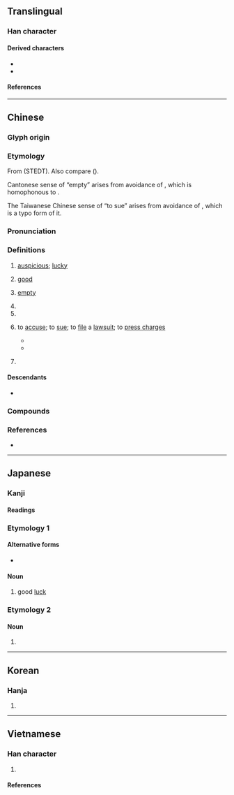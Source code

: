 {{also|𠮷|喆|吿|告|古|舌|舎}}
{{character info}}
==Translingual==
{{stroke order|strokes=6}}

===Han character===
{{Han char|rn=30|rad=口|as=03|sn=6|four=40601|canj=GR|ids=⿱士口}}

====Derived characters====
* {{l|mul|[[佶]], [[咭]], [[𡋥]], [[姞]], [[㣟]], [[恄]], [[拮]], [[洁]], [[狤]], [[桔]], [[㸵]], [[祮]], [[䂒]], [[硈]], [[秸]], [[袺]], [[結]]([[结]]), [[聐]], [[蛣]], [[夡]], [[詰]]([[诘]]), [[銡]]([[𰽲]]), [[鞊]], [[鮚]]([[鲒]]), [[黠]]}}
* {{l|mul|[[㐖]], [[劼]], [[㓤]], [[郆]], [[欯]], [[翓]], [[喆]], [[頡]]([[颉]]), [[鴶]]([[𱉥]]), [[𪜒]], [[迼]], [[趌]], [[䓀]], [[髻]], [[𫜖]], [[㔛]], [[臺]], [[嚞]], [[䦖]], [[𡕍]], [[調]], [[䭇]]}}

====References====
{{Han ref|kx=0175.020|dkj=03289|dj=0389.020|hdz=10576.060|uh=5409}}

----

==Chinese==
{{zh-forms|alt=𠮷}}

===Glyph origin===
{{Han etym}}

===Etymology===
From {{inh|zh|sit-pro|*s-kjit||happy; pleased}} (STEDT). Also compare {{cog|bo|སྐྱིད་པ||to be happy}} ({{zh-ref|Schuessler, 2007}}).

Cantonese sense of “empty” arises from avoidance of {{zh-l|空|hung1}}, which is homophonous to {{zh-l|凶|hung1|inauspicious}}.

The Taiwanese Chinese sense of “to sue” arises from avoidance of {{zh-l|告|gào|to sue}}, which is a typo form of it.

===Pronunciation===
{{zh-pron
|m=jí
|m-s=ji2
|c=gat1
|c-t=git2
|g=jit6
|h=pfs=kit;gd=gid5
|j=jieh4
|mb=gĭ
|md=gék
|mn=xm,qz,jj,tw:kiat/xm,zz:kit
|mn_note=Xiamen: kiat - vernacular; kit - literary
|mn-t=gig4
|w=4jiq
|x=ji6
|mc=y
|oc=y
|cat=a,pn
}}

===Definitions===
{{zh-hanzi}}

# [[auspicious]]; [[lucky]]
#: {{zh-ant|凶}}
#: {{zh-x|吉利|auspicious; lucky}}
# [[good]]
# {{lb|zh|Cantonese|euphemistic}} [[empty]]
#: {{zh-syn|空}}
#: {{zh-x|橫掂 有 間 房{fong4-2} 吉 咗 喺度，不如 租 畀 人 住 啊。|Since there's an '''empty''' room, why don't we rent it out?|C}}
# {{zh-short|吉林|[[Jilin]] Province}}
# {{surname|zh}}
# {{lb|zh|Taiwan|internet slang}} to [[accuse]]; to [[sue]]; to [[file]] a [[lawsuit]]; to [[press charges]]
#: {{zh-x|這 我 一定 吉|I will definitely sue for this}}
#* {{zh-x|再說 認證 是 假 的 就 吉 你|I will '''sue''' you if you said the certification is fake again.|ref=臺灣臺北地方法院 108 年訴字第 5610 號民事判決}}
#* {{zh-x|昨天 造謠 @^吳宗憲 是 @^陳菊 人馬 的 要 被 吉 了|The one who rumoured that [[wikipedia:Jacky Wu|Jacky Wu]] is [[wikipedia:Chen Chu|Chen Chu]]'s staff is now '''sued'''.|ref=臺灣花蓮地方法院 108 年花秩字第 29 號刑事裁定}}
# {{zh-div|縣}} {{place|zh|t=[[Ji]] County|county|prefecture-level city/Linfen|province/Shanxi|c/China}}

====Descendants====
* {{desc|bor=1|en|Ji}}

===Compounds===
{{zh-der|吉他|吉兆|吉日|不吉|丙吉問牛|乞拉朋吉|凶多吉少|初吉|卜吉|即吉|吉丁|吉水|混吉|吉丁當|吉丁疙疸|吉丟古堆|吉人|吉人天相|吉備真備|吉光片羽|吉凶|吉凶悔吝|吉凶慶弔|吉凶未卜|吉利|吉利話|吉劇|吉卜賽人|吉卜齡|吉占|吉吉枓枓|吉問|吉器|吉地|吉士|吉夕|吉娃娃|吉安|交吉|吉包|吉屋|得個吉|吉川英治|吉州窯|吉布地|吉帖|吉席|吉慶|吉慶無虞|吉日良辰|吉旦|吉星文|吉星高照|吉時|吉普女郎|吉普賽|吉普車|吉月|吉朋|吉服|吉期|吉林|吉爾庫克|吉特巴|吉玎玎|吉田松陰|吉田茂|吉祥|吉祥如意|吉祥止止|吉祥物|吉禮|吉羊|吉蔑|吉藏|吉言|吉貝|吉賽爾|吉辛|吉達|吉里巴斯|吉金|吉金文|吉隆坡|吉魯巴|吉鹽|喜鵲叫吉|喬吉|塔吉克族|多凶少吉|夢蘭叶吉|大吉|天相吉人|巴什吉爾|帕息吉|延吉縣|從吉|成吉思汗|擇吉|易元吉|春風藹吉|月吉|柏吉烏斯|歐吉桑|涓吉|潭祉叶吉|王吉|福吉|秦吉了|納吉|羅鉗吉網|良辰吉日|襲吉|諏吉|豐臣秀吉|趨吉避凶|逢凶化吉|避凶就吉|避凶趨吉|邱吉爾|鄭吉|電吉他|黃道吉日|吉呷|尹吉甫|吉仁|永吉|班迭棉吉|東吉|吉亞|薩利吉勒干南庫勒|木吉|塔吉克|吉爾吉斯|維吉尼亞|英吉沙|吉格代加依}}

===References===
* {{R:yue:Hanzi}}

----

==Japanese==

===Kanji===
{{ja-kanji|grade=c|rs=口03}}

====Readings====
{{ja-readings
|goon=きち
|kanon=きつ
|kun=よ-い, よ-し
}}

===Etymology 1===
{{ja-kanjitab|きち|yomi=o}}

====Alternative forms====
* {{ja-r|吉|きつ}}

====Noun====
{{ja-noun|きち}}

# good [[luck]]

===Etymology 2===
{{ja-kanjitab|きつ|yomi=o}}

====Noun====
{{ja-noun|きつ}}

# {{alt form|ja|吉|tr=kichi|t=good [[luck]]}}

----

==Korean==

===Hanja===
{{ko-hanja|길하다|길할|길}}

# {{hanja form of|길|[[luck]]}}

----

==Vietnamese==

===Han character===
{{vi-readings|rs=口03
|hanviet=cát-genibrel; bonet; Thiều Chửu (1942); Nguyễn (1974); Trần (1999); tdcntd
|nom=kiết-genibrel; bonet
}}

# {{chu han form of|cát| [[auspicious]], [[lucky]]}}

====References====
<references/>